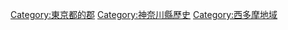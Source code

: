[[Category:東京都的郡|Category:東京都的郡]]
[[Category:神奈川縣歷史|Category:神奈川縣歷史]]
[[Category:西多摩地域|Category:西多摩地域]]